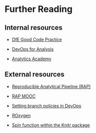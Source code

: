 #  Further Reading{#further_reading}

##  Internal resources
* [DfE Good Code Practice](https://dfe-analytical-services.github.io/good-code-practice/)

* [DevOps for Analysis](https://dfe-analytical-services.github.io/vsts-for-analysis/)

* [Analytics Academy](https://educationgovuk.sharepoint.com/sites/sarpi/g/SitePages/Analytics-Academy.aspx)

## External resources

* [Reproducible Analytical Pipeline (RAP)](https://ukgovdatascience.github.io/rap_companion/)

* [RAP MOOC](https://www.udemy.com/course/reproducible-analytical-pipelines/)

* [Setting branch policies in DevOps](https://docs.microsoft.com/en-us/azure/devops/repos/git/branch-policies?view=azure-devops)
 
* [ROxygen](https://cran.r-project.org/web/packages/roxygen2/vignettes/roxygen2.html)

* [Spin function within the Knitr package](https://deanattali.com/2015/03/24/knitrs-best-hidden-gem-spin/)